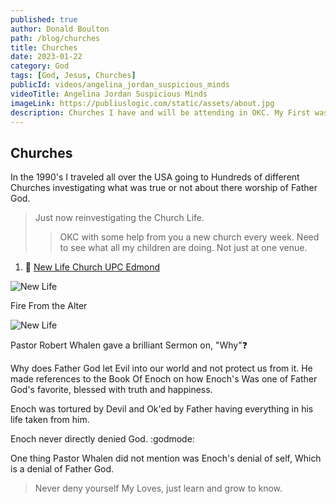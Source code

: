 ```yaml
---
published: true
author: Donald Boulton
path: /blog/churches
title: Churches
date: 2023-01-22
category: God
tags: [God, Jesus, Churches]
publicId: videos/angelina_jordan_suspicious_minds
videoTitle: Angelina Jordan Suspicious Minds
imageLink: https://publiuslogic.com/static/assets/about.jpg
description: Churches I have and will be attending in OKC. My First was at New Life Church UPC of Edmond OK.
---
```


## Churches

In the 1990's I traveled all over the USA going to Hundreds of different Churches investigating what was true or not about there worship of Father God.

> Just now reinvestigating the Church Life.
>
> > OKC with some help from you a new church every week. Need to see what all my children are doing. Not just at one venue.

<SingleAccordion label='1. New Life Church UPC Edmond'>

1. 🔗 [New Life Church UPC Edmond](https://newlifeupcok.com)

![New Life](../../../static/img/new-life-logo.png)

<Section>

<LeftText>Fire From the Alter</LeftText>
<ColumnGridTwo>
<UserProfile buttonLink="https://youtube.com/PiEglaK4Xrc" title="Fire from the Alter" titleLink="https://youtube.com/PiEglaK4Xrc" link="https://www.youtube.com/@newlifechurch1471" description="@newlifechurch1471">

![New Life](../../../static/img/new-life-logo-thumb.png)

</UserProfile>
<VideoWrapper>
<YouTube youTubeId="PiEglaK4Xrc" />
</VideoWrapper>
</ColumnGridTwo>

</Section>

Pastor Robert Whalen gave a brilliant Sermon on, "Why":question:

Why does Father God let Evil into our world and not protect us from it. He made references to the Book Of Enoch on how Enoch's Was one of Father God's favorite, blessed with truth and happiness.

Enoch was tortured by Devil and Ok'ed by Father having everything in his life taken from him.

Enoch never directly denied God. :godmode:

One thing Pastor Whalen did not mention was Enoch's denial of self, Which is a denial of Father God.

> Never deny yourself My Loves, just learn and grow to know.

</SingleAccordion>

<WavyHr className="mt-1 mb-1 text-fuchsia-600" />
